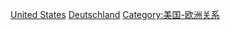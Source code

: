 {{catmore|德美關係}}
{{Commonscat|Relations of Germany and the United States}}

[[Category:德國雙邊關係|United States]]
[[Category:美國雙邊關係|Deutschland]]
[[Category:美国-欧洲关系|Category:美国-欧洲关系]]